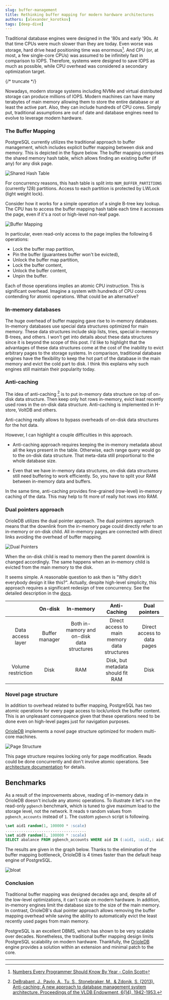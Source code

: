```yaml
---
slug: buffer-management
title: Rethinking buffer mapping for modern hardware architectures
authors: [alexander_korotkov]
tags: [deep-dive]
---
```


Traditional database engines were designed in the '80s and early '90s. At that time CPUs were much slower than they are today. Even worse was storage, hard drive head positioning time was enormous[^1]. And CPU (or, at most, a few single-core CPUs) was assumed to be infinitely fast in comparison to IOPS. Therefore, systems were designed to save IOPS as much as possible, while CPU overhead was considered a secondary optimization target.

{/* truncate */}

Nowadays, modern storage systems including NVMe and virtual distributed storage can produce millions of IOPS. Modern machines can have many terabytes of main memory allowing them to store the entire database or at least the active part. Also, they can include hundreds of CPU cores. Simply put, traditional assumptions are out of date and database engines need to evolve to leverage modern hardware.

### The Buffer Mapping

PostgreSQL currently utilizes the traditional approach to buffer management, which includes explicit buffer mapping between disk and memory. This is depicted in the figure below. The buffer mapping comprises the shared memory hash table, which allows finding an existing buffer (if any) for any disk page.

![Shared Hash Table](/img/blog/shared-hash-table.png)

For concurrency reasons, this hash table is split into `NUM_BUFFER_PARTITIONS` (currently 128) partitions. Access to each partition is protected by LWLock (light weight lock).

Consider how it works for a simple operation of a single B-tree key lookup. The CPU has to access the buffer mapping hash table each time it accesses the page, even if it's a root or high-level non-leaf page.

![Buffer Mapping](/img/blog/buffer-mapping.png)

In particular, even read-only access to the page implies the following 6 operations:

- Lock the buffer map partition,
- Pin the buffer (guarantees buffer won't be evicted),
- Unlock the buffer map partition,
- Lock the buffer content,
- Unlock the buffer content,
- Unpin the buffer.

Each of those operations implies an atomic CPU instruction. This is significant overhead. Imagine a system with hundreds of CPU cores contending for atomic operations. What could be an alternative?

### In-memory databases

The huge overhead of buffer mapping gave rise to in-memory databases. In-memory databases use special data structures optimized for main memory. These data structures include skip lists, tries, special in-memory B-trees, and others. I won't get into details about these data structures since it is beyond the scope of this post. I'd like to highlight that the advantages of these data structures come at the cost of the inability to evict arbitrary pages to the storage systems. In comparison, traditional database engines have the flexibility to keep the hot part of the database in the main memory and evict the cold part to disk. I think this explains why such engines still maintain their popularity today.

### Anti-caching

The idea of anti-caching [^2] is to put in-memory data structure on top of on-disk data structure. Then keep only hot rows in-memory, evict least recently used rows in the on-disk data structure. Anti-caching is implemented in H-store, VoltDB and others.

Anti-caching really allows to bypass overheads of on-disk data structures for the hot data.

However, I can highlight a couple difficulties in this approach.

- Anti-caching approach requires keeping the in-memory metadata about all the keys present in the table. Otherwise, each range query would go to the on-disk data structure. That meta-data still proportional to the whole database size.

- Even that we have in-memory data structures, on-disk data structures still need buffering to work efficiently. So, you have to split your RAM between in-memory data and buffers.

In the same time, anti-caching provides fine-grained (row-level) in-memory caching of the data. This may help to fit more of really hot rows into RAM.

### Dual pointers approach

OrioleDB utilizes the dual pointer approach. The dual pointers approach means that the downlink from the in-memory page could directly refer to an in-memory or on-disk child. All in-memory pages are connected with direct links avoiding the overhead of buffer mapping.

![Dual Pointers](/img/blog/dual-pointers.png)

When the on-disk child is read to memory then the parent downlink is changed accordingly. The same happens when an in-memory child is evicted from the main memory to the disk.

It seems simple. A reasonable question to ask then is "Why didn't everybody design it like this?". Actually, despite high-level simplicity, this approach requires a significant redesign of tree concurrency. See the detailed description in the [docs](https://github.com/orioledb/orioledb/blob/main/doc/arch.md#dual-pointers).

|                    |    On-disk     |                 In-memory                  |                 Anti-Caching                 |        Dual pointers        |
| :----------------: | :------------: | :----------------------------------------: | :------------------------------------------: | :-------------------------: |
| Data access layer  | Buffer manager | Both in-mamory and on-disk data structures | Direct access to main memory data structures | Direct access to data pages |
| Volume restriction |      Disk      |                    RAM                     |      Disk, but metadata should fit RAM       |            Disk             |

### Novel page structure

In addition to overhead related to buffer mapping, PostgreSQL has two atomic operations for every page access to lock/unlock the buffer content. This is an unpleasant consequence given that these operations need to be done even on high-level pages just for navigation purposes.

[OrioleDB](https://github.com/orioledb/orioledb) implements a novel page structure optimized for modern multi-core machines.

![Page Structure](/img/blog/page-structure.png)

This page structure requires locking only for page modification. Reads could be done concurrently and don't involve atomic operations. See [architecture documentation](https://github.com/orioledb/orioledb/blob/main/doc/arch.md#page-structure) for details.

## Benchmarks

As a result of the improvements above, reading of in-memory data in OrioleDB doesn't include any atomic operations. To illustrate it let's run the read-only `pgbench` benchmark, which is tuned to give maximum load to the storage level, not the network. It reads `9` random values from `pgbench_accounts` instead of `1`. The custom `pgbench` script is following.

```sql
\set aid1 random(1, 100000 * :scale)
....................................
\set aid9 random(1, 100000 * :scale)
SELECT abalance FROM pgbench_accounts WHERE aid IN (:aid1, :aid2,: aid3, :aid4, :aid5, :aid6, :aid7, :aid8, :aid9);
```

The results are given in the graph below. Thanks to the elimination of the buffer mapping bottleneck, OrioleDB is 4 times faster than the default heap engine of PostgreSQL.

![bloat](/img/blog/bloat.png)

### Conclusion

Traditional buffer mapping was designed decades ago and, despite all of the low-level optimizations, it can't scale on modern hardware. In addition, in-memory engines limit the database size to the size of the main memory. In contrast, OrioleDB's dual pointer approach allows removing the buffer mapping overhead while saving the ability to automatically evict the least recently used pages from main memory.

PostgreSQL is an excellent DBMS, which has shown to be very scalable over decades. Nonetheless, the traditional buffer mapping design limits PostgreSQL scalability on modern hardware. Thankfully, the [OrioleDB](https://github.com/orioledb/orioledb) engine provides a solution within an extension and minimal patch to the core.

---

[^1]: [Numbers Every Programmer Should Know By Year - Colin Scott](https://colin-scott.github.io/personal_website/research/interactive_latency.html)
[^2]: [DeBrabant, J., Pavlo, A., Tu, S., Stonebraker, M., & Zdonik, S. (2013). Anti-caching: A new approach to database management system architecture. Proceedings of the VLDB Endowment, 6(14), 1942-1953.](https://dl.acm.org/doi/abs/10.14778/2556549.2556575)
